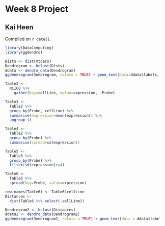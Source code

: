 # Week 8 Project

## Kai Heen

<!-- leave this material as is -->
Compiled on `r date()`.

```r
library(DataComputing)
library(ggdendro)
```
<!-- put your content after this line -->


```r
Dists <- dist(mtcars)
Dendrogram <- hclust(Dists)
ddata <- dendro_data(Dendrogram)
ggdendrogram(Dendrogram, rotate = TRUE) + geom_text(data=ddata$labels, aes (x=x, y=y, label=label), vjust=0)
```



```r
Table2 <-
  NCI60 %>%
    gather(key=cellLine, value=expression, -Probe)
```


```r
Table3 <-
  Table2 %>%
  group_by(Probe, cellLine) %>%
  summarise(expression=mean(expression)) %>%
  ungroup ()
```


```r
Table4 <-
  Table2 %>%
  group_by(Probe) %>%
  summarise(spread=sd(expression))
```


```r
Table5 <-
  Table3 %>%
  group_by(Probe) %>%
  filter(sd(expression)>=4)
```



```r
Table6 <-
  Table5 %>%
  spread(key=Probe, value=expression)
```


```r
row.names(Table6) <- Table6$cellLine
Distances <-
  dist(Table6 %>% select(-cellLine))
```



```r
Dendrogram2 <- hclust(Distances)
ddata2 <- dendro_data(Dendrogram2)
ggdendrogram(Dendrogram2, rotate = TRUE) + geom_text(data = ddata$labels, aes(x = x, y = y, label = label), vjust = 0)
```



